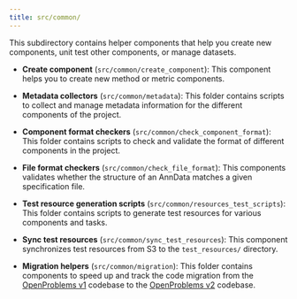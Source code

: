 ```yaml
---
title: src/common/
---
```


This subdirectory contains helper components that help you create new components, unit test other components, or manage datasets.

- **Create component** (`src/common/create_component`): This component helps you to create new method or metric components.

- **Metadata collectors** (`src/common/metadata`): This folder contains scripts to collect and manage metadata information for the different components of the project.

- **Component format checkers** (`src/common/check_component_format`): This folder contains scripts to check and validate the format of different components in the project.

- **File format checkers** (`src/common/check_file_format`): This components validates whether the structure of an AnnData matches a given specification file.

- **Test resource generation scripts** (`src/common/resources_test_scripts`): This folder contains scripts to generate test resources for various components and tasks.

- **Sync test resources** (`src/common/sync_test_resources`): This component synchronizes test resources from S3 to the `test_resources/` directory.

- **Migration helpers** (`src/common/migration`): This folder contains components to speed up and track the code migration from the [OpenProblems v1](https://github.com/openproblems-bio/openproblems) codebase to the [OpenProblems v2](https://github.com/openproblems-bio/openproblems-v2) codebase.
